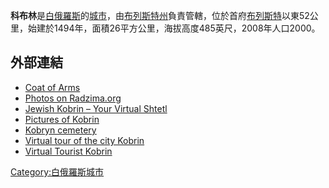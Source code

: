 '''科布林'''是[[白俄羅斯|白俄羅斯]]的[[城市|城市]]，由[[布列斯特州|布列斯特州]]負責管轄，位於首府[[布列斯特|布列斯特]]以東52公里，始建於1494年，面積26平方公里，海拔高度485英尺，2008年人口2000。

==外部連結==
* [https://web.archive.org/web/20051110225633/http://txt.knihi.com/hierb/kobry.gif Coat of Arms]
* [http://radzima.org/pub/miesta.php?lang=en&miesta_id1=brkokobr Photos on Radzima.org]
* [http://www.brest-belarus.org/Kobrin.shtml Jewish Kobrin – Your Virtual Shtetl]{{dead link|date=2018年1月 |bot=InternetArchiveBot |fix-attempted=yes }}
* [http://www.region.brest-belarus.org/kobrin/kob.htm Pictures of Kobrin]
* [https://web.archive.org/web/20120229062913/http://pogost.info/gallery/index.php?cat=3 Kobryn cemetery ]
* [http://ikobrin.ru/3dkobrin Virtual tour of the city Kobrin]
* [http://ikobrin.ru/ Virtual Tourist Kobrin]

{{coord|52|13|N|24|22|E|region:BY_type:city|display=title}}

{{Brest Region}}

[[Category:白俄羅斯城市|Category:白俄羅斯城市]]

{{Belarus-geo-stub}}